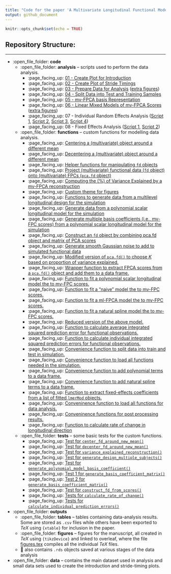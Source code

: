 ```yaml
---
title: "Code for the paper 'A Multivariate Longitudinal Functional Model for Repeatedly-Observed Human-Movement Data'"
output: github_document
---
```


```r
knitr::opts_chunk$set(echo = TRUE)
```

## Repository Structure:  

--- 
* :open_file_folder: **code**
  * :open_file_folder: **analysis** -- scripts used to perform the data analysis.
    * :page_facing_up: [01 - Create Plot for Introduction](code/analysis/01-introduction-plot.R)
    * :page_facing_up: [02 - Create Plot of Stride Timings](code/analysis/02-strides-timing-plot.R)
    * :page_facing_up: [03 - Prepare Data for Analysis](code/analysis/03-data-preparation.R) ([extra figures](code/analysis/03-data-preparation-extra-plot.R))
    * :page_facing_up: [04 - Split Data into Test and Training Samples](code/analysis/04-test-train-split.R)
    * :page_facing_up: [05 - mv-FPCA basis Representation](code/analysis/05-basis-representation.R)
    * :page_facing_up: [06 - Linear Mixed Models of mv-FPCA Scores](code/analysis/06-scores-modelling.R) ([extra figures](code/analysis/06))
    * :page_facing_up: 07 - Individual Random Effects Analysis ([Script 1](code/analysis/07-individual-fitted-mv-FPC1.R), [Script 2](code/analysis/07-individual-analysis-predictions.R), [Script 3](code/analysis/07-individual-analysis-test-error.R), [Script 4](code/analysis/07-individual-analysis-changes.R))
    * :page_facing_up: 08 - Fixed Effects Analysis ([Script 1](code/analysis/08-fixef-results-post-processing.R), [Script 2](code/analysis/08-fixef-spline-coef.R))
  * :open_file_folder: **functions** -- custom functions for modelling data analysis.
    * :page_facing_up: [Centering a (multivariate) object around a different mean](code/functions/center_fd_around_new_mean.R)
    * :page_facing_up: [Decentering a (multivariate) object around a different mean](code/functions/decenter_fd_around_new_mean.R)
    * :page_facing_up: [Helper functions for manipulating `fd` objects](code/functions/functions-helper-smoothing.R)
    * :page_facing_up: [Project (multivariate) functional data (`fd` object) onto (multivariate) FPCs (`pca.fd` object)](code/functions/project_data_onto_fpcs.R)  
    * :page_facing_up: [Computing the (%) of Variance Explained by a mv-FPCA reconstruction](code/functions/variance_explained_reconstruction.R)
    * :page_facing_up: [Custom theme for figures](code/functions/theme_gunning.R)
    * :page_facing_up: [Functions to generate data from a multilevel longitudinal design for the simulation](code/functions/generate_design.R)
    * :page_facing_up: [Generate data from a polynomial scalar longitudinal model for the simulation](code/functions/generate_polynomial_model_basis_coefficient.R)
    * :page_facing_up: [Generate multiple basis coefficients (i.e., mv-FPC scores) from a polynomial scalar longitudinal model for the simulation](code/functions/generate-basis-coefficient-matrix.R)
    * :page_facing_up: [Construct an `fd` object by combining pca.fd object and matrix of PCA scores](code/functions/construct_fd_from_scores.R)
     * :page_facing_up: [Generate smooth Gaussian noise to add to simulated functional data](code/functions/function-generate-smooth-noise.R)
     * :page_facing_up: [Modified version of `pca.fd()` to choose $K$ based on proportion of variance explained.](code/functions/pca.fd_pve_cutoff.R)
     * :page_facing_up: [Wrapper function to extract FPCA scores from a `pca.fd()` object and add them to a data frame.](code/functions/add_pca.fd_scores_to_df.R)
     * :page_facing_up: [Function to fit a polynomial scalar longitudinal model the to mv-FPC scores.](code/functions/fit_poly.R)
     * :page_facing_up: [Function to fit a "naive" model the to mv-FPC scores.](code/functions/fit_naive_spline_intercept.R)
     * :page_facing_up: [Function to fit a ml-FPCA model the to mv-FPC scores.](code/functions/fit_fpca.R)
     * :page_facing_up: [Function to fit a natural spline model the to mv-FPC scores.](code/functions/fit_spline.R)
     * :page_facing_up: [Reduced version of the above model.](code/functions/fit_spline_subject_ri_side.R)
     * :page_facing_up: [Function to calculate average integrated squared prediction error for functional observations.](code/functions/calculate_prediction_error.R)
     * :page_facing_up: [Function to calculate individual integrated squared prediction errors for functional observations.](code/functions/calculate_individual_prediction_errors.R)
     * :page_facing_up: [Convenience function to split data into train and test in simulation.](code/functions/split_train_test.R)
     * :page_facing_up: [Convenience function to load all functions needed in the simulation.](code/functions/source_all_simulation_functions.R)
     * :page_facing_up: [Convenience function to add polynomial terms to a data frame.](code/functions/add_poly_to_df.R)
     * :page_facing_up: [Convenience function to add natural spline terms to a data frame.](code/functions/add_natural_splines_to_df.R)
     * :page_facing_up: [Function to extract fixed-effects coefficients from a list of fitted `lmerMod` objects.](code/functions/extract_fixef_coef.R) 
     * :page_facing_up: [Conveninence function to load all functions for data analysis.](code/functions/source_all_analysis_functions.R)
     * :page_facing_up: [Conveninence functions for post processing results.](code/functions/post-processing-functions.R)
     * :page_facing_up: [Function to calculate rate of change in longitudinal direction](code/functions/calculate_rate_of_change.R)
     
  * :open_file_folder: **tests** -- some basic tests for the custom functions.
      * :page_facing_up: [Test for `center_fd_around_new_mean()`](code/functions/tests/test-center_fd_around_new_mean.R)
      * :page_facing_up: [Test for `decenter_fd_around_new_mean()`](code/functions/tests/test-decenter_fd_around_new_mean.R)
      * :page_facing_up: [Test for `variance_explained_reconstruction()`](code/functions/tests/test-variance-explained-reconstruction.R)
      * :page_facing_up: [Test for `generate_design_multiple_subjects()`](code/functions/tests/test-generate-design.R)
       * :page_facing_up: [Test for `generate_polynomial_model_basis_coefficient()`](code/functions/tests/test-generate_polynomial_model_basis_coefficient.R)
       * :page_facing_up: [Test 1 for `generate_basis_coefficient_matrix()`](code/functions/tests/test-generate-basis-coefficient-matrix-01.R)
       * :page_facing_up: [Test 2 for `generate_basis_coefficient_matrix()`](code/functions/tests/test-generate-basis-coefficient-matrix-02.R)
       * :page_facing_up: [Test for `construct_fd_from_scores()`](code/functions/tests/test_construct_fd_from_scores.R)
       * :page_facing_up: [Tests for `calculate_rate_of_change()`](code/functions/tests/test_calculate_rate_of_change.R)
       * :page_facing_up: [Tests for `calculate_individual_prediction_errors()`](code/functions/tests/test_calculate_individual_prediction_errors.R)
* :open_file_folder: **outputs**
   * :open_file_folder: **tables** -- tables containing data-analysis results. Some are stored as `.csv` files while others have been exported to $TeX$ using `{xtable}` for inclusion in the paper.
   * :open_file_folder: **figures** -- figures for the manuscript, all created in $TeX$ using `{tikzDevice}` and linked to overleaf, where the file [figures.tex](outputs/figures/figures.tex) compiles all the individual $TeX$ files.
   * 💾 also contains `.rds` objects saved at various stages of the data analysis
* :open_file_folder: **data** -- contains the main dataset used in analysis and small data sets used to create the introduction and stride-timing plots.

    